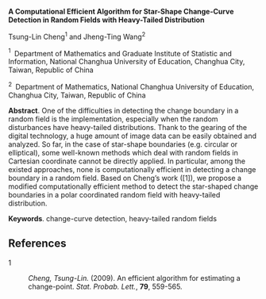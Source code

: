 <span>**A Computational Efficient Algorithm for Star-Shape Change-Curve
Detection in Random Fields with Heavy-Tailed Distribution**</span>

Tsung-Lin Cheng$^1$ and Jheng-Ting Wang$^2$

$^1 \;$ Department of Mathematics and Graduate Institute of Statistic
and Information, National Changhua University of Education, Changhua
City, Taiwan, Republic of China

$^2 \;$ Department of Mathematics, National Changhua University of
Education, Changhua City, Taiwan, Republic of China

<span>**Abstract**</span>. One of the difficulties in detecting the
change boundary in a random field is the implementation, especially when
the random disturbances have heavy-tailed distributions. Thank to the
gearing of the digital technology, a huge amount of image data can be
easily obtained and analyzed. So far, in the case of star-shape
boundaries (e.g. circular or elliptical), some well-known methods which
deal with random fields in Cartesian coordinate cannot be directly
applied. In particular, among the existed approaches, none is
computationally efficient in detecting a change boundary in a random
field. Based on Cheng’s work (\[1\]), we propose a modified
computationally efficient method to detect the star-shaped change
boundaries in a polar coordinated random field with heavy-tailed
distribution.

<span>**Keywords**</span>. change-curve detection, heavy-tailed random
fields

References {#references .unnumbered}
----------

1

:   <span>*Cheng, Tsung-Lin.*</span> (2009). An efficient algorithm for
    estimating a change-point. <span>*Stat. Probab. Lett.*</span>,
    <span>**79**</span>, 559-565.


